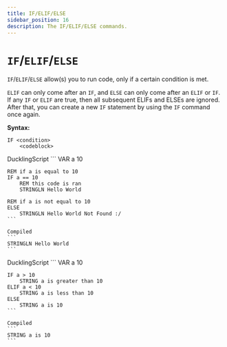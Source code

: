 ```yaml
---
title: IF/ELIF/ELSE
sidebar_position: 16
description: The IF/ELIF/ELSE commands.
---
```



# `IF`/`ELIF`/`ELSE`
`IF`/`ELIF`/`ELSE` allow(s) you to run code, only if a certain condition is met.

`ELIF` can only come after an `IF`, and `ELSE` can only come after an `ELIF` or `IF`. If any `IF` or `ELIF` are true, then all subsequent ELIFs and ELSEs are ignored. After that, you can create a new `IF` statement by using the `IF` command once again.

**Syntax:**
```
IF <condition>
    <codeblock>
```

<Tabs>
 <TabItem value="single_condition_example" label="Single Conditional" default>
    DucklingScript
    ```
    VAR a 10

    REM if a is equal to 10
    IF a == 10
        REM this code is ran
        STRINGLN Hello World

    REM if a is not equal to 10
    ELSE 
        STRINGLN Hello World Not Found :/
    ```

    Compiled
    ```
    STRINGLN Hello World
    ```
 </TabItem>

 <TabItem value="multiple_condition_example" label="Multiple Conditionals">
    DucklingScript
    ```
    VAR a 10

    IF a > 10
        STRING a is greater than 10
    ELIF a < 10
        STRING a is less than 10
    ELSE
        STRING a is 10
    ```
    
    Compiled
    ```
    STRING a is 10
    ```
 </TabItem>
</Tabs>
